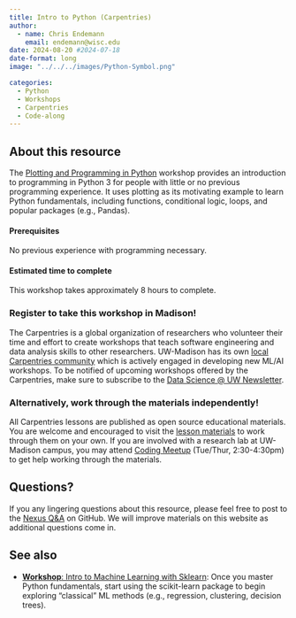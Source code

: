 ```yaml
---
title: Intro to Python (Carpentries)
author: 
  - name: Chris Endemann
    email: endemann@wisc.edu
date: 2024-08-20 #2024-07-18
date-format: long
image: "../../../images/Python-Symbol.png"

categories:
  - Python
  - Workshops
  - Carpentries
  - Code-along
---
```


## About this resource
The [Plotting and Programming in Python](https://swcarpentry.github.io/python-novice-gapminder/) workshop provides an introduction to programming in Python 3 for people with little or no previous programming experience. It uses plotting as its motivating example to learn Python fundamentals, including functions, conditional logic, loops, and popular packages (e.g., Pandas).

#### Prerequisites
No previous experience with programming necessary.

#### Estimated time to complete
This workshop takes approximately 8 hours to complete. 

### Register to take this workshop in Madison!
The Carpentries is a global organization of researchers who volunteer their time and effort to create workshops that teach software engineering and data analysis skills to other researchers. UW-Madison has its own [local Carpentries community](https://datascience.wisc.edu/uw-madison-carpentries-community/) which is actively engaged in developing new ML/AI workshops. To be notified of upcoming workshops offered by the Carpentries, make sure to subscribe to the [Data Science @ UW Newsletter](https://datascience.wisc.edu/newsletter/). 

### Alternatively, work through the materials independently!
All Carpentries lessons are published as open source educational materials. You are welcome and encouraged to visit the [lesson materials](https://carpentries-incubator.github.io/machine-learning-novice-sklearn/) to work through them on your own. If you are involved with a research lab at UW-Madison campus, you may attend [Coding Meetup](https://datascience.wisc.edu/hub/#dropin) (Tue/Thur, 2:30-4:30pm) to get help working through the materials.

## Questions?
If you any lingering questions about this resource, please feel free to post to the [Nexus Q&A](https://github.com/UW-Madison-DataScience/ML-X-Nexus/discussions/categories/q-a) on GitHub. We will improve materials on this website as additional questions come in.

## See also
- [**Workshop**: Intro to Machine Learning with Sklearn](https://uw-madison-datascience.github.io/ML-X-Nexus/Learn/Workshops/Intro-ML_Sklearn.html): Once you master Python fundamentals, start using the scikit-learn package to begin exploring "classical" ML methods (e.g., regression, clustering, decision trees).

